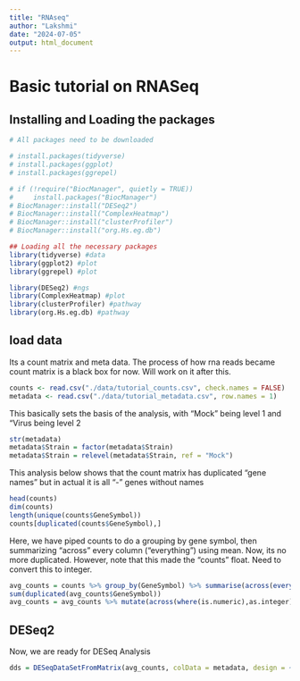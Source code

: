 ```yaml
---
title: "RNAseq"
author: "Lakshmi"
date: "2024-07-05"
output: html_document
---
```


# Basic tutorial on RNASeq

## Installing and Loading the packages
```r
# All packages need to be downloaded

# install.packages(tidyverse)
# install.packages(ggplot)
# install.packages(ggrepel)

# if (!require("BiocManager", quietly = TRUE))
#     install.packages("BiocManager")
# BiocManager::install("DESeq2")
# BiocManager::install("ComplexHeatmap")
# BiocManager::install("clusterProfiler")
# BiocManager::install("org.Hs.eg.db")

## Loading all the necessary packages
library(tidyverse) #data
library(ggplot2) #plot
library(ggrepel) #plot

library(DESeq2) #ngs
library(ComplexHeatmap) #plot
library(clusterProfiler) #pathway
library(org.Hs.eg.db) #pathway
```

## load data 
Its a count matrix and meta data. The process of how rna reads became count matrix is a black box for now. Will work on it after this. 
```r
counts <- read.csv("./data/tutorial_counts.csv", check.names = FALSE)
metadata <- read.csv("./data/tutorial_metadata.csv", row.names = 1)
```

This basically sets the basis of the analysis, with "Mock" being level 1 and "Virus being level 2
```r
str(metadata)
metadata$Strain = factor(metadata$Strain)
metadata$Strain = relevel(metadata$Strain, ref = "Mock")
```

This analysis below shows that the count matrix has duplicated "gene names" but in actual it is all "-" genes without names
```r
head(counts)
dim(counts)
length(unique(counts$GeneSymbol))
counts[duplicated(counts$GeneSymbol),]
```

Here, we have piped counts to do a grouping by gene symbol, then summarizing "across" every column ("everything") using mean. Now, its no more duplicated. However, note that this made the "counts" float. Need to convert this to integer. 
```r
avg_counts = counts %>% group_by(GeneSymbol) %>% summarise(across(everything(),mean))
sum(duplicated(avg_counts$GeneSymbol))
avg_counts = avg_counts %>% mutate(across(where(is.numeric),as.integer)) #cant do as.integer(avg_counts) as its a tibble not a base data.frame. This also lets go of the gene symbol column (str), and now we have only 6 columns. 
```

## DESeq2

Now, we are ready for DESeq Analysis 
```r
dds = DESeqDataSetFromMatrix(avg_counts, colData = metadata, design = ~ Strain) #relationship between all the variables (~) with Strain 

```






